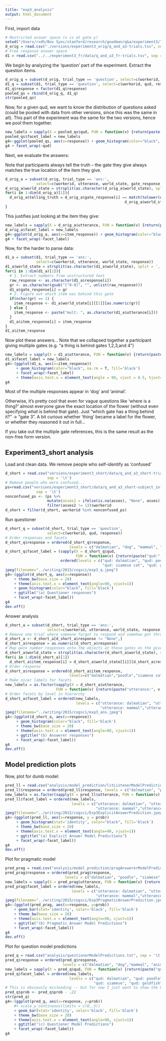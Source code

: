 ```yaml
---
title: "exp3_analysis"
output: html_document
---
```


First, import data

```r
# Restricted answer space (x is at gate y)
setwd("/Users/rxdh/Box Sync/stanford/research/goodman/q&a/experiment3/")
d_orig = read.csv("./versions/experiment3_orig/q_and_a3-trials.tsv", sep = '\t')
# Free response answer space
d1 = read.csv("../../experiment3_fr/data/q_and_a3_fr-trials.tsv", sep = '\t')
```

We begin by analyzing the 'question' part of the experiment. Extract the question items.

```r
d_orig_q = subset(d_orig, trial_type == 'question', select=c(workerid, qud, response))
d1_q = subset(d1, trial_type == 'question', select=c(workerid, qud, response))
d1_q$response = factor(d1_q$response)
pooled_qs = rbind(d_orig_q, d1_q)
str(pooled_qs)
```

Now, for a given qud, we want to know the distribution of questions asked (could be pooled with data from other versions, since this was the same in all). This part of the experiment was the same for the two versions, hence we pool them together.

```r
new_labels = sapply(X = pooled_qs$qud, FUN = function(v) {return(paste("qud:", v))})
pooled_qs$facet_label = new_labels
g4<-ggplot(pooled_qs, aes(x=response)) + geom_histogram(color="black", fill='black')
g4 + facet_wrap(~qud)
```

Next, we evaluate the answers:

Note that participants always tell the truth -- the gate they give always matches the true location of the item they give.

```r
d_orig_a = subset(d_orig, trial_type == 'ans:', 
              select=c(workerid, utterance, world_state, gate_response, item_response))
d_orig_a$world_state = strsplit(as.character(d_orig_a$world_state), split = ',')
for(i in 1:dim(d_orig_a)[1]){
  d_orig_a$telling_truth = d_orig_a$gate_response[i] == match(tolower(d_orig_a$item_response[i]), 
                                                      d_orig_a$world_state[i][[1]])
}
```

This justifies just looking at the item they give:

```r
new_labels = sapply(X = d_orig_a$utterance, FUN = function(v) {return(paste("utterance:", v))})
d_orig_a$facet_label = new_labels
g4<-ggplot(d_orig_a, aes(x=item_response)) + geom_histogram(color="black", fill='black')
g4 + facet_wrap(~facet_label)
```

Now, for the harder to parse data:

```r
d1_a = subset(d1, trial_type == 'ans:', 
              select=c(workerid, utterance, world_state, response))
d1_a$world_state = strsplit(as.character(d1_a$world_state), split = ',')
for(i in 1:dim(d1_a)[1]){
  # 1. Extract numbers from unstructured text
  raw_response <- as.character(d1_a$response[i])
  gr <- as.character(gsub("[^0-9]", "", unlist(raw_response)))
  d1_a$gate_response[i] = gr
  # 2. Figure out which item was behind this gate 
  if(nchar(gr) == 1) {
    item_response <- d1_a$world_state[i][[1]][as.numeric(gr)] 
  } else {
    item_response <- paste("mult: ", as.character(d1_a$utterance[i]))
  } 
  d1_a$item_response[i] = item_response
}
d1_a$item_response
```

Now plot these answers... Note that we collapsed together a participant giving multiple gates (e.g. "a thing is behind gates 1,2,3,and 4")

```r
new_labels = sapply(X = d1_a$utterance, FUN = function(v) {return(paste("utterance:", v))})
d1_a$facet_label = new_labels
g4<-(ggplot(d1_a, aes(x=item_response)) 
     + geom_histogram(color="black", na.rm = T, fill='black')
     + facet_wrap(~facet_label) 
     + theme(axis.text.x = element_text(angle = 90, vjust = 0.5, hjust=1)))
g4
```

Most of the multiple responses appear in 'dog' and 'animal'. 

Otherwise, it's pretty cool that even for vague questions like 'where is a thing?' almost everyone gave the exact location of the flower (without even specifying *what* is behind that gate). Just "which gate has a thing behind it?" -> "gate 3". A bit curious whether 'thing' became a label for the flower, or whether they reasoned it out in full... 

If you take out the multiple gate references, this is the same result as the non-free form version. 

Experiment3_short analysis
--------------------------

Load and clean data. We remove people who self-identify as 'confused' 

```r
d_short = read.csv("versions/experiment3_short/data/q_and_a3_short-trials.tsv", 
                   sep = '\t')
# Remove people who were confused...
ps=read.csv("versions/experiment3_short/data/q_and_a3_short-subject_information.tsv", 
              sep = '\t')
nonconfused_ps <- (ps %>% 
                   mutate(asses2 = ifelse(is.na(asses), "None", asses)) %>% 
                   filter(asses2 != 1))$workerid
d_short = filter(d_short, workerid %in% nonconfused_ps)
```

Run questioner 

```r
d_short_q = subset(d_short, trial_type == 'question', 
                   select=c(workerid, qud, response))
# Order responses and facets
d_short_q$response = ordered(d_short_q$response, 
                             levels = c("dalmatian", "dog", "mammal", "animal"))
d_short_q$facet_label = (sapply(X = d_short_q$qud, 
                                FUN = function(v) {return(paste("qud:", v))}) %>% 
                         ordered(levels = c("qud: dalmatian", "qud: poodle", 
                                            "qud: siamese cat", "qud: goldfish")))
jpeg(filename="../writing/2015/cogsci/exp3_q.jpeg")
g4<-(ggplot(d_short_q, aes(x=response)) 
    + theme_bw(base_size = 20)
    + theme(axis.text.x = element_text(angle=90, vjust=1))
    + geom_histogram(color="black", fill='black')
    + ggtitle("(a) Questioner responses")
    + facet_wrap(~facet_label))
g4
dev.off()
```

Answer analysis

```r
d_short_a = subset(d_short, trial_type == 'ans:', 
                   select=c(workerid, utterance, world_state, response))
# Remove one trial where someone forgot to respond and somehow got through...
d_short_a <- d_short_a[d_short_a$response != "None",]
d_short_a$response = as.numeric(d_short_a$response)
# Map gate number responses onto the objects at those gates on the given trial
d_short_a$world_state = strsplit(as.character(d_short_a$world_state), split = ',')
for(i in 1:dim(d_short_a)[1])
  d_short_a$item_response[i] = d_short_a$world_state[[i]][d_short_a$response[i]]
# Order response
d_short_a$response = ordered(d_short_a$item_response,
                             levels=c("dalmatian","poodle","siamese cat","goldfish"))
# Make nicer labels for facets
new_labels = as.factor(sapply(X = d_short_a$utterance, 
                       FUN = function(v) {return(paste("utterance:", v))}))
# Order facets by level in hierarchy
d_short_a$facet_label = ordered(new_labels, 
                                levels = c("utterance: dalmatian", "utterance: dog", 
                                           "utterance: mammal","utterance: animal"))
jpeg(filename="../writing/2015/cogsci/exp3_ans.jpeg")
g4<-(ggplot(d_short_a, aes(x=response)) 
     + geom_histogram(color="black", fill='black')
     + theme_bw(base_size = 20)
     + theme(axis.text.x = element_text(angle=90, vjust=1))
     + ggtitle("(b) Answerer responses")
     + facet_wrap(~facet_label))
g4
dev.off()
```

Model prediction plots
----------------------

Now, plot for dumb model:

```r
pred_ll = read.csv("analysis/model_prediction/litListenerModelPredictions.csv", sep = '\t')
pred_ll$response = ordered(pred_ll$response, levels = c("dalmatian", "poodle", "siamese", "goldfish"))
new_labels = as.factor(sapply(X = pred_ll$utterance, FUN = function(v) {return(paste("utterance:", v))}))
pred_ll$facet_label = ordered(new_labels, 
                              levels = c("utterance: dalmatian", "utterance: dog", 
                                         "utterance: mammal","utterance: animal"))
jpeg(filename="../writing/2015/cogsci/Exp3ExplicitAnswerPrediction.jpeg")
g4<-(ggplot(pred_ll, aes(x=response, y = prob)) 
     + geom_histogram(stat='identity', color="black", fill='black')
     + theme_bw(base_size = 20)
     + theme(axis.text.x = element_text(angle=90, vjust=1))
     + ggtitle("(a) Explicit Answer Model Predictions")
     + facet_wrap(~facet_label))
g4
dev.off()
```

Plot for pragmatic model

```r
pred_prag = read.csv("analysis/model_prediction/pragAnswererModelPredictions.csv", sep = '\t')
pred_prag$response = ordered(pred_prag$response, 
                           levels = c("dalmatian", "poodle", "siamese", "goldfish"))
new_labels = sapply(X = pred_prag$utterance, FUN = function(v) {return(paste("utterance:", v))})
pred_prag$facet_label = ordered(new_labels, 
                              levels = c("utterance: dalmatian", "utterance: dog", 
                                         "utterance: mammal","utterance: animal"))
jpeg(filename="../writing/2015/cogsci/Exp3PragmaticAnswerPrediction.jpeg")
g4<-(ggplot(pred_prag, aes(x=response, y=prob)) 
    + geom_bar(stat='identity', color='black', fill='black')
    + theme_bw(base_size = 20)
    + theme(axis.text.x = element_text(angle=90, vjust=1))
    + ggtitle("(b) Pragmatic Answer Model Predictions")
    + facet_wrap(~facet_label))
g4
dev.off()
```

Plot for question model predictions

```r
pred_q = read.csv("analysis/questionerModelPredictions.txt", sep = '\t')
pred_q$response = ordered(pred_q$response, 
                          levels = c("dalmatian", "dog","mammal", "animal"))
new_labels = sapply(X = pred_q$qud, FUN = function(v) {return(paste("qud:", v))})
pred_q$facet_label = ordered(new_labels,
                             levels = c("qud: dalmatian", "qud: poodle", 
                                        "qud: siamese", "qud: goldfish"))
# This is obviously misleading -- but for now I just want to show the ORDERING
pred_q$prob <- pred_q$prob - .22
str(pred_q)
g4<-(ggplot(pred_q, aes(x=response, y=prob)) 
    #+ scale_y_continuous(limits = c(0,.3))
    + geom_bar(stat='identity', color='black', fill='black')
    + theme_bw(base_size = 20)
    + theme(axis.text.x = element_text(angle=90, vjust=1))
    + ggtitle("(c) Questioner Model Predictions")
    + facet_wrap(~facet_label))
g4
```
